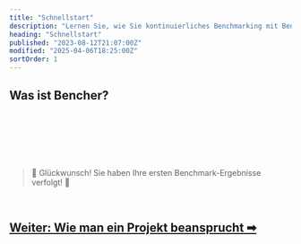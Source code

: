 ```yaml
---
title: "Schnellstart"
description: "Lernen Sie, wie Sie kontinuierliches Benchmarking mit Bencher Cloud einrichten"
heading: "Schnellstart"
published: "2023-08-12T21:07:00Z"
modified: "2025-04-06T18:25:00Z"
sortOrder: 1
---
```



## Was ist Bencher?

<BencherIntro />

<br />

<InstallBencherCli />

<br />

<BenchmarkHarness />

<br />

<TrackBenchmarks />

<br />
<br />

> 🐰 Glückwunsch! Sie haben Ihre ersten Benchmark-Ergebnisse verfolgt! 🎉

<br />

<h2><a href="/de/docs/how-to/claim-project/">Weiter: Wie man ein Projekt beansprucht ➡</a></h2>
